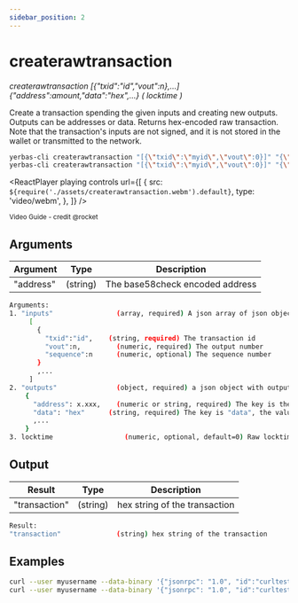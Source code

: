 ```yaml
---
sidebar_position: 2
---
```



# createrawtransaction

_createrawtransaction [{"txid":"id","vout":n},...] {"address":amount,"data":"hex",...} ( locktime )_

Create a transaction spending the given inputs and creating new outputs.
Outputs can be addresses or data.
Returns hex-encoded raw transaction.
Note that the transaction's inputs are not signed, and
it is not stored in the wallet or transmitted to the network.

```bash
yerbas-cli createrawtransaction "[{\"txid\":\"myid\",\"vout\":0}]" "{\"address\":0.01}"
yerbas-cli createrawtransaction "[{\"txid\":\"myid\",\"vout\":0}]" "{\"data\":\"00010203\"}"
```

<ReactPlayer
  playing
  controls
  url={[
    {
      src: `${require('./assets/createrawtransaction.webm').default}`,
      type: 'video/webm',
    },
  ]}
/>

<sub>Video Guide - credit @rocket</sub>
<ReactPlayer
  playing
  controls
  url="https://www.youtube.com/watch?v=Yd---pu4oTg"
  muted={true}
  playing={false}
/>

## Arguments

| Argument  | Type     | Description                     |
| --------- | -------- | ------------------------------- |
| "address" | (string) | The base58check encoded address |

```bash
Arguments:
1. "inputs"                (array, required) A json array of json objects
     [
       {
         "txid":"id",    (string, required) The transaction id
         "vout":n,         (numeric, required) The output number
         "sequence":n      (numeric, optional) The sequence number
       }
       ,...
     ]
2. "outputs"               (object, required) a json object with outputs
    {
      "address": x.xxx,    (numeric or string, required) The key is the yerbas address, the numeric value (can be string) is the YERB amount
      "data": "hex"      (string, required) The key is "data", the value is hex encoded data
      ,...
    }
3. locktime                  (numeric, optional, default=0) Raw locktime. Non-0 value also locktime-activates inputs
```

## Output

| Result        | Type     | Description                   |
| ------------- | -------- | ----------------------------- |
| "transaction" | (string) | hex string of the transaction |

```bash
Result:
"transaction"              (string) hex string of the transaction
```

## Examples

```bash
curl --user myusername --data-binary '{"jsonrpc": "1.0", "id":"curltest", "method": "createrawtransaction", "params": ["[{\"txid\":\"myid\",\"vout\":0}]", "{\"address\":0.01}"] }' -H 'content-type: text/plain;' http://127.0.0.1:9998/
curl --user myusername --data-binary '{"jsonrpc": "1.0", "id":"curltest", "method": "createrawtransaction", "params": ["[{\"txid\":\"myid\",\"vout\":0}]", "{\"data\":\"00010203\"}"] }' -H 'content-type: text/plain;' http://127.0.0.1:9998/
```
